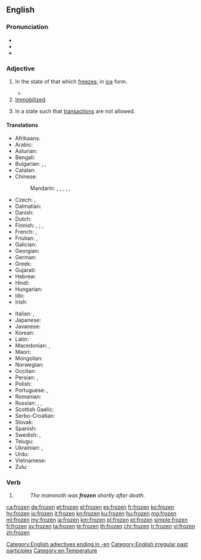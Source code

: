 ==English==

===Pronunciation===
* {{IPA|/ˈfɹəʊzən/|lang=en}}
* {{audio|en-us-frozen.ogg|Audio (US)|lang=en}}
* {{rhymes|əʊzən|lang=en}}

===Adjective===
{{en-adj}}

# In the state of that which [[freeze]]s; in [[ice]] form.
#: {{ux|en|The mammoth has been '''frozen''' for ten thousand years.}}
#*{{quote-magazine|date=2013-07-26|author=[http://www.theguardian.com/profile/nick-miroff Nick Miroff]
|volume=189|issue=7|page=32|magazine={{w|The Guardian Weekly}}
|title=[http://www.theguardian.com/world/2013/jul/23/mexico-insect-cuisine-sustainable-food Mexico gets a taste for eating insects&nbsp;&hellip;]
|passage=The San Juan market is Mexico City's most famous deli of exotic meats, where an adventurous shopper can hunt down hard-to-find critters&nbsp;&hellip; But the priciest items in the market aren't the armadillo steaks or even the bluefin tuna. That would be the '''frozen''' ''chicatanas'' – giant winged ants – at around $500 a kilo.}}
# [[immobilized|Immobilized]].
#: {{ux|en|I just stood '''frozen''' as the robber pointed at me with his gun.}}
# {{label|en|of a bank account}} In a state such that [[transaction]]s are not allowed.

====Translations====
{{trans-top|in the state of that which freezes}}
* Afrikaans: {{t-needed|af}}
* Arabic: {{t-needed|ar}}
* Asturian: {{t|ast|xeláu}}
* Bengali: {{t|bn|নিথর|tr=nithara|sc=Beng}}
* Bulgarian: {{t+|bg|замразен|sc=Cyrl}}, {{t+|bg|замръзнал|sc=Cyrl}}, {{t+|bg|леден|sc=Cyrl}}
* Catalan: {{t+|ca|gelat}}
* Chinese: 
*: Mandarin: {{t|cmn|[[凍結]][[的]]|sc=Hani}}, {{t|cmn|[[冻结]][[的]]|tr=dòngjié de|sc=Hani}}, {{t|cmn|[[冷凍]][[的]]|sc=Hani}}, {{t|cmn|[[冷冻]][[的]]|tr=lěngdòng de|sc=Hani}}, {{t|cmn|[[結冰]][[的]]|sc=Hani}}, {{t|cmn|[[结冰]][[的]]|tr=jiébīng de|sc=Hani}}
* Czech: {{t|cs|zmrzlý}}, {{t|cs|zamrzlý}}
* Dalmatian: {{t|dlm|glazait}}
* Danish: {{t-needed|da}}
* Dutch: {{t+|nl|bevroren}}
* Finnish: {{qualifier|something/-one else has done it}} {{t|fi|jäädytetty}}, {{t|fi|pakastettu}}; {{qualifier|the thing/person has frozen on its own}} {{t|fi|jäätynyt}}, {{t|fi|pakastunut}}
* French: {{t+|fr|congelé}}, {{t+|fr|gelé}}
* Friulian: {{t|fur|inglačât}}, {{t|fur|glačât}}
* Galician: {{t+|gl|xeado}}
* Georgian: {{t|ka|გაყინული}}
* German: {{t+|de|gefroren}}
* Greek: {{t+|el|κατεψυγμένος}}
* Gujarati: {{t-needed|gu}}
* Hebrew: {{t|he|קפוא|tr=kafú'|sc=Hebr}}
* Hindi: {{t-needed|hi}}
* Hungarian: {{t-needed|hu}}
* Ido: {{t-needed|io}}
* Irish: {{t|ga|reoite}}
{{trans-mid}}
* Italian: {{t+|it|ghiacciato}}, {{t+|it|gelato}}
* Japanese: {{t+|ja|凍結|tr=tōketsu|sc=Jpan}}
* Javanese: {{t-needed|jv}}
* Korean: {{t-needed|ko}}
* Latin: {{t|la|gelātus}}
* Macedonian: {{t|mk|замрзнат|tr=zámrznat|sc=Cyrl}}, {{t|mk|смрзнат|tr=sm'rznat|sc=Cyrl}}
* Maori: {{t|mi|mae}} {{qualifier|with fear}}
* Mongolian: {{t|mn|хөлдүү|sc=Cyrl}}
* Norwegian: {{t+|no|frossen}}
* Occitan: {{t|oc|gelat}}
* Persian: {{t|fa|یخ‌زده|tr=yax-zade|sc=fa-Arab}}, {{qualifier|rare}} {{t+|fa|فسرده|tr=fesorde|sc=fa-Arab}}
* Polish: {{t-needed|pl}}
* Portuguese: {{t+|pt|congelado}}, {{t+|pt|gelado}}
* Romanian: {{t+|ro|înghețat}}
* Russian: {{qualifier|deliberately}} {{t|ru|заморо́женный}}, {{t+|ru|моро́женый}}, {{qualifier|by its/his/her own }} {{t+|ru|замёрзший}}
* Scottish Gaelic: {{t|gd|reòta}}
* Serbo-Croatian: {{t-needed|sh}}
* Slovak: {{t-needed|sk}}
* Spanish: {{t+|es|congelado}}
* Swedish: {{t+|sv|fryst}}, {{t+|sv|frusen}}
* Telugu: {{t+|te|గడ్డకట్టిన}}
* Ukrainian: {{t|uk|заморожений|tr=zamoróženyj|sc=Cyrl}}, {{t|uk|морожений|tr=moróženyj|sc=Cyrl}} {{qualifier|food}}
* Urdu: {{t-needed|ur}}
* Vietnamese: {{t+|vi|đông}}
* Zulu: {{t-needed|zu}}
{{trans-bottom}}

===Verb===
{{head|en|past participle}}

# {{past participle of|freeze|lang=en|nocat=1}}
#: ''The mammoth was '''frozen''' shortly after death.''

[[Category:English adjectives ending in -en]]
[[Category:English irregular past participles]]
[[Category:en:Temperature]]

[[ca:frozen]]
[[de:frozen]]
[[et:frozen]]
[[el:frozen]]
[[es:frozen]]
[[fr:frozen]]
[[ko:frozen]]
[[hy:frozen]]
[[io:frozen]]
[[it:frozen]]
[[kn:frozen]]
[[ku:frozen]]
[[hu:frozen]]
[[mg:frozen]]
[[ml:frozen]]
[[my:frozen]]
[[ja:frozen]]
[[km:frozen]]
[[pl:frozen]]
[[pt:frozen]]
[[simple:frozen]]
[[fi:frozen]]
[[sv:frozen]]
[[ta:frozen]]
[[te:frozen]]
[[th:frozen]]
[[chr:frozen]]
[[tr:frozen]]
[[vi:frozen]]
[[zh:frozen]]